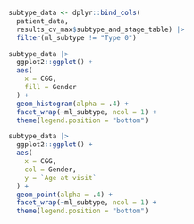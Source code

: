 ```r
subtype_data <- dplyr::bind_cols(
  patient_data,
  results_cv_max$subtype_and_stage_table) |> 
  filter(ml_subtype != "Type 0")
```

```r
subtype_data |> 
  ggplot2::ggplot() + 
  aes(
    x = CGG,
    fill = Gender
  ) +
  geom_histogram(alpha = .4) +
  facet_wrap(~ml_subtype, ncol = 1) +
  theme(legend.position = "bottom")
```


```r
subtype_data |> 
  ggplot2::ggplot() + 
  aes(
    x = CGG,
    col = Gender,
    y = `Age at visit`
  ) +
  geom_point(alpha = .4) +
  facet_wrap(~ml_subtype, ncol = 1) +
  theme(legend.position = "bottom")
```

